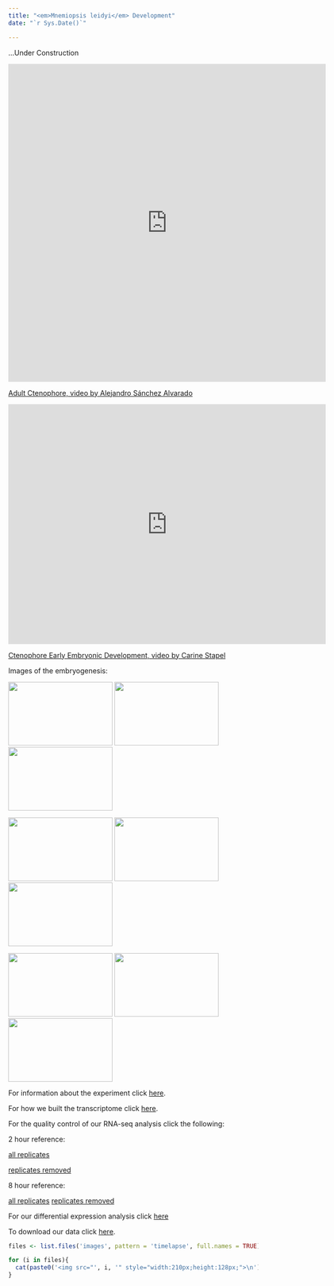 ```yaml
---
title: "<em>Mnemiopsis leidyi</em> Development"
date: "`r Sys.Date()`"

---
```


...Under Construction


<iframe src="https://player.vimeo.com/video/194724472" width="640" height="640" frameborder="0" webkitallowfullscreen mozallowfullscreen allowfullscreen></iframe>
<p><a href="https://vimeo.com/194724472">Adult Ctenophore, video by Alejandro Sánchez Alvarado</a>





<iframe src="https://player.vimeo.com/video/194724462" width="640" height="483" frameborder="0" webkitallowfullscreen mozallowfullscreen allowfullscreen></iframe>
<p><a href="https://vimeo.com/194724462">Ctenophore Early Embryonic Development, video by Carine Stapel</a>







Images of the embryogenesis:

<img src="images/1Ct-2006-timelapse-0037_t007.jpg" style="width:210px;height:128px;">
<img src="images/2Ct-2006-timelapse-0037_t063.jpg" style="width:210px;height:128px;">
<img src="images/3Ct-2006-timelapse-0037_t113.jpg" style="width:210px;height:128px;">



<img src="images/4Ct-2006-timelapse-0037_t246.jpg" style="width:210px;height:128px;">
<img src="images/5Ct-2006-timelapse-0037_t372.jpg" style="width:210px;height:128px;">
<img src="images/6Ct-2006-timelapse-0037_t449.jpg" style="width:210px;height:128px;">



<img src="images/7Ct-2006-timelapse-0037_t575.jpg" style="width:210px;height:128px;">
<img src="images/8Ct-2006-timelapse-0038_t60.jpg" style="width:210px;height:128px;">
<img src="images/9Ct-2006-timelapse-0049_t41.jpg" style="width:210px;height:128px;">



For information about the experiment click [here](experiment.html).


For how we built the transcriptome click [here](transcriptome.html).


For the quality control of our RNA-seq analysis click the following:

2 hour reference: 

  [all replicates](analysis2hpaAllR.html)
  
  [replicates removed](analysis2hpa2RR.Rmd)
  
8 hour reference:

  [all replicates](analysis8hpaAllR.html)
  [replicates removed](analysis8hpa5RR.html)

For our differential expression analysis click [here](StoryOfInitialAnalysis.html)

To download our data click [here](downloads.html).



```r

files <- list.files('images', pattern = 'timelapse', full.names = TRUE)

for (i in files){
  cat(paste0('<img src="', i, '" style="width:210px;height:128px;">\n'))
}

```